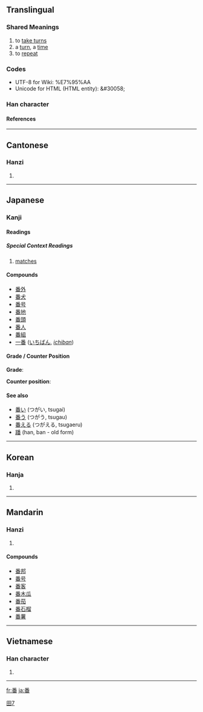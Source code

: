 ==Translingual==

{{see|蹯}}

===Shared Meanings===
# to [[take turns]]
# a [[turn]], a [[time]]
# to [[repeat]]

===Codes===
* UTF-8 for Wiki: <nowiki>%E7%95%AA</nowiki>
* Unicode for HTML (HTML entity): <nowiki>&amp;#30058;</nowiki>

===Han character===
{{Han char|rn=102|rad=田|as=07|sn=12|four=2060<sub>9</sub>|canj=竹木田 (HDW)}}

====References====
{{Han ref|kx=0763.050|dkj=21858|dj=1172.170|hdz=42543.040|uh=756A|ud=30058|bh=B566|bd=46438}}


----
==Cantonese==

===Hanzi===
{{yue-hanzi|jyut=|y=faan1, pun1}}

# {{defn|Cantonese}}

----
==Japanese==

===Kanji===

====Readings====
{{ja-readings|on=[[ばん]] ([[ban]]), [[はん]] ([[han]])|kun=[[つがい]] ([[tsugai]]), [[つがう]] ([[tsugau]]), [[つがえる]] ([[tsugaeru]])}}
=====Special Context Readings=====
# {{context|sports}} [[match]]es

====Compounds====
*[[番外]]
*[[番犬]]
*[[番号]]
*[[番地]]
*[[番頭]]
*[[番人]]
*[[番組]]
*[[一番]] ([[いちばん]], ''[[ichiban]]'')

====Grade / Counter Position====

[[Category:Grade 2 kanji|田7]] 

'''Grade''': {{ja-kanji|grade=2|rs=田07}}

'''Counter position''': {{ja-pos|k|counter|hira=ばん|rom=ban|hidx=はん'}}

====See also====
*[[番い]] (つがい, tsugai)
*[[番う]] (つがう, tsugau)
*[[番える]] (つがえる, tsugaeru)
*[[蹯]] (han, ban - old form)

----
==Korean==

===Hanja===
{{ko-hanja|hangeul=[[번]], [[반]]|eumhun=|rv=beon, ban|mr=pŏn, pan|y=pen, pan}}

# {{defn|Korean}}

----
==Mandarin==

===Hanzi===
{{cmn-hanzi|pin=[[bō]] ([[bo1]]), [[fān]] ([[fan1]]), [[fán]] ([[fan2]]), [[pān]] ([[pan1]]), [[pán]] ([[pan2]]), [[pí]] ([[pi2]]), [[pó]] ([[po2]])|wg=po<sup>1</sup>, fan<sup>1</sup>, fan<sup>2</sup>, p'an<sup>1</sup>, p'an<sup>2</sup>, p'i<sup>2</sup>, p'o<sup>2</sup>}}

# {{defn|Mandarin}}

====Compounds====
*[[番邦]]
*[[番号]]
*[[番客]]
*[[番木瓜]]
*[[番茄]]
*[[番石榴]]
*[[番薯]]

----
==Vietnamese==

===Han character===
{{vi-hantu|phiên, phan, dẻo phen }}

# {{defn|Vietnamese}}


----
[[fr:番]]
[[ja:番]]